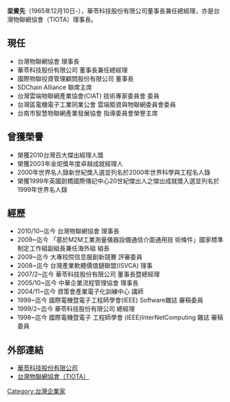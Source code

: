 {{multiple issues|
{{Advert|time=2017-04-05T11:54:58+00:00}}
{{Unreferenced|time=2017-04-05T11:54:58+00:00}}
}}
'''梁賓先'''（1965年12月10日-），華苓科技股份有限公司董事長兼任總經理，亦是台灣物聯網協會（TIOTA）理事長。

== 現任 ==
* 台灣物聯網協會 理事長
* 華苓科技股份有限公司 董事長兼任總經理
* 國際物聯投資管理顧問股份有限公司 董事長
* SDChain Alliance 聯席主席
* 台灣雲端物聯網產業協會(CIAT) 技術專家委員會 委員
* 台灣區電機電子工業同業公會 雲端鉅資與物聯網委員會委員
* 台南市智慧物聯網產業發展協會 指導委員會榮譽主席

== 曾獲榮譽 ==
* 榮獲2010台灣百大傑出經理人獎
* 榮獲2003年金炬獎年度卓越成就經理人
* 2000年世界名人錄新世紀獎入選並列名於2000年世界科學與工程名人錄
* 榮獲1999年英國劍橋國際傳記中心20世紀傑出人之傑出成就獎入選並列名於1999年世界名人錄

== 經歷 ==
* 2010/10~迄今 台灣物聯網協會 理事長 
* 2009~迄今 「基於M2M工業測量儀器設備通信介面通用技 術條件」國家標準制定工作組副組長兼任海外組 組長 
* 2009~迄今 大專校院信息服創新競賽 評審委員 
* 2008~迄今 台灣產業軟體價值鏈聯盟(ISVCA) 理事 
* 2007/2~迄今 華苓科技股份有限公司 董事長暨總經理 
* 2005/10~迄今 中華企業流程管理協會 理事長 
* 2004/11~迄今 資策會產業電子化訓練中心 講師 
* 1999~迄今 國際電機暨電子工程師學會(IEEE) Software雜誌 審稿委員 
* 1999/2~迄今 華苓科技股份有限公司 總經理 
* 1998~迄今 國際電機暨電子 工程師學會 (IEEE)InterNetComputing 雜誌 審稿委員

== 外部連結 ==
*[http://www.flowring.com/index.php/tw/ 華苓科技股份有限公司] {{Wayback|url=http://www.flowring.com/index.php/tw/ |date=20170406030544 }}
*[http://www.tiota.org.tw/Tiota.do 台灣物聯網協會（TIOTA）] {{Wayback|url=http://www.tiota.org.tw/Tiota.do |date=20190414033747 }}

[[Category:台灣企業家|Category:台灣企業家]]